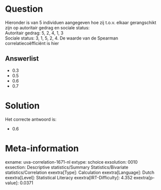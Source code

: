 Question
========

Hieronder is van 5 individuen aangegeven hoe zij t.o.v. elkaar
gerangschikt zijn op autoritair gedrag en sociale status:\
Autoritair gedrag: 5, 2, 4, 1, 3\
Sociale status: 3, 1, 5, 2, 4. De waarde van de Spearman
correlatiecoëfficiënt is hier

Answerlist
----------

* 0.3
* 0.5
* 0.6
* 0.7

Solution
========

Het correcte antwoord is: 

* 0.6

Meta-information
================
exname: uva-correlation-1671-nl
extype: schoice
exsolution: 0010
exsection: Descriptive statistics/Summary Statistics/Bivariate statistics/Correlation
exextra[Type]: Calculation
exextra[Language]: Dutch
exextra[Level]: Statistical Literacy
exextra[IRT-Difficulty]: 4.352
exextra[p-value]: 0.0371
